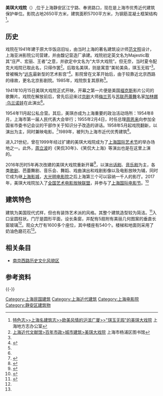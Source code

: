 {{Infobox Modern Building
|image             = Majestic Theatre in Shanghai.jpg
|caption           = 美琪大戏院
|name              = 美琪大戏院
|location_town     = {{CHN}}[[上海市|上海市]][[静安区|静安区]]江宁路66号
|owner= 美琪大戏院
|architect         = [[范文照|范文照]]
|client            = 陶馥记营造厂
|construction_start_date= 
|completion_date   = 1941年
|cost              = 
|style             = [[现代主义建筑|现代主义]]
}}
{{文物保护单位
| 级别 = 省级
| 省区市 = 上海市
| 名称 = 美琪大戏院
| 图片 = [[File:Majestic_Theatre_Front_View.JPG|250px]]
| 编号 = 5-42
| 分类 = 近现代重要史迹及代表性建筑
| 时代 = 1941年
| 所在 = [[上海市|上海市]][[静安区|静安区]]
| 登录 = 1989年9月25日
}}

'''美琪大戏院'''（'''{{lang-en|Majestic Theatre}}'''）,位于上海静安区江宁路、奉贤路口，现在是上海市优秀近代建筑保护单位。影院占地2650平方米，建筑面积5700平方米，为钢筋混凝土框架结构<ref name="dd">[http://www.shtong.gov.cn/newsite/node2/node71994/node81772/node81774/node81784/userobject1ai108970.html 特色志>>上海名建筑志>>欧美风情的沪滨广厦>>"琪玉无瑕"的美琪大戏院] {{Wayback|url=http://www.shtong.gov.cn/newsite/node2/node71994/node81772/node81774/node81784/userobject1ai108970.html |date=20190415081538 }} 上海地方志办公室</ref>。

== 历史 ==
戏院在1941年建于原大华饭店旧址，由当时上海的著名建筑设计师[[范文照|范文照]]设计，上海亚洲影院公司营建，并由馥记营造厂承建。戏院初定英文名为Majestic取其“庄严、宏丽、王者”之意，并欲定中文名为“大华大戏院”。但无奈，当时夏令配克大戏院已取此名，只得作罢<ref name="ad">[http://www.yplib.org.cn/structure/jdsh/bnsz/jz_74154_1.htm 	上海近代文献馆>百年市政>城市建筑>美琪大戏院]{{dead link|date=2018年4月 |bot=InternetArchiveBot |fix-attempted=yes }} 上海市杨浦区图书馆</ref>。后取名美琪，则是寓意“美轮美奂，琪玉无瑕”<ref name="dd"/>。曾被稱为“[[远东|远东]]最新型的艺术影宫”<ref>{{Cite web|title=上海市地方志办公室|url=http://www.shtong.gov.cn/Newsite/node2/node4/node2249/node4412/node17457/node19614/node62351/userobject1ai7911.html|accessdate=2020-05-21|work=www.shtong.gov.cn|archive-date=2016-04-26|archive-url=https://web.archive.org/web/20160426065507/http://www.shtong.gov.cn/Newsite/node2/node4/node2249/node4412/node17457/node19614/node62351/userobject1ai7911.html|dead-url=no}}</ref>。影院曾在文革开始后，由于较靠近北京西路的缘故，更名北京影剧院。1985年，戏院恢复其原称<ref name="ad"/>。

1941年10月15日美琪大戏院正式开映，开幕之第一片便是美国[[福克斯|福克斯]]影片公司的歌舞片{{link-en|美月琪花|Moon Over Miami (film)}}。戏院在解放前后，曾先后迎来过[[京剧|京剧]]大师[[梅兰芳|梅兰芳]]与[[苏联|苏联]][[芭蕾舞|芭蕾舞]]名家[[加林娜·乌兰诺娃|加林娜·乌兰诺娃]]在此演出<ref name="dd"/>。

1954年11月起公私合营。其后，美琪亦成为上海重要的政治活动场所：1954年8月，上海市第一届人民代表大会举行；1955年2月4日，时任总理[[周恩来|周恩来]]向参加全国省市委书记会议的干部作关于知识分子改造的讲话。1958年5月起戏院翻新，以演出为主，同时兼映电影。<ref>{{Cite web|title=上海市地方志办公室|url=http://www.shtong.gov.cn/Newsite/node2/node2247/node4597/node79736/node79750/userobject1ai102263.html|accessdate=2020-05-21|work=www.shtong.gov.cn|archive-date=2017-02-26|archive-url=https://web.archive.org/web/20170226094031/http://www.shtong.gov.cn/Newsite/node2/node2247/node4597/node79736/node79750/userobject1ai102263.html|dead-url=no}}</ref>1989年，被列为上海市近代优秀建筑<ref>{{Cite book|title=静安历史文化图录|last=龚德庆，张仁良主编|publisher=上海：[[同济大学出版社|同济大学出版社]]|year=2011.01|isbn=978-7-5608-4364-3|pages=276-278}}</ref>。

进入21世纪，曾在1999年经过扩建的美琪大戏院成为了[[上海国际艺术节|上海国际艺术节]]的举办场地之一。此外，[[周立波_(演员)|周立波]]的《笑侃30年》、《笑侃大上海》等演出也是在这里上演的。

2016年历时5年再次改建的美琪大戏院重新开幕<ref>{{Cite web|title=美琪大戏院历时5年改造重新开门迎客|url=http://www.shanghai.gov.cn/nw2/nw2314/nw2315/nw5827/u21aw1093916.html|accessdate=2020-05-21|work=www.shanghai.gov.cn|archive-date=2016-01-25|archive-url=https://web.archive.org/web/20160125192926/http://www.shanghai.gov.cn/nw2/nw2314/nw2315/nw5827/u21aw1093916.html|dead-url=no}}</ref>，以演出[[中国话剧|话剧]]、[[音樂劇|音乐剧]]为主，各类[[歌剧|歌剧]]、芭蕾舞剧、音乐会、舞蹈、戏曲演出和戏剧影像以及电影放映为辅，同时它成为继[[上海影城|上海影城]]，[[大光明电影院_(上海)|大光明电影院]]之后上海第三个可以容纳一千人的影厅。2017年，美琪大戏院加入了[[全國藝術電影放映聯盟|全国艺术电影放映联盟]]，并参与了[[上海国际电影节|上海国际电影节]]。<ref>{{Cite web|title=上海美琪大戏院恢复放映电影 将定期放映艺术电影--文化--人民网|url=http://culture.people.com.cn/gb/n1/2017/0510/c22219-29265158.html|accessdate=2020-05-21|work=culture.people.com.cn}}</ref>

== 建筑特色 ==
建筑为美国现代式样，但也有装饰艺术派的风格。其整个建筑造型较为简洁。<ref name=p>{{cite book|title =Shanghai Style: Art and Design Between the Wars|author =潘玲|publisher =Long river press|isbn =9781592650781|page = 228-229}}</ref>入口呈圆柱状。门厅是圆形平面，设长条窗，并配有5扇附有美丽几何图案的垂直长窗玻璃<ref name="dd"/>。观众大厅有1600多个座位，其中楼座有540个。楼梯和地面则采用了奶油色磨花石<ref name="dd"/>。

== 相关条目 ==
*[[南京西路历史文化风貌区|南京西路历史文化风貌区]]

== 参考资料 ==
<references />

{{-}}
{{上海市第一批优秀历史建筑}}
{{上海市文物保护单位}}
{{中国20世纪建筑遗产}}
[[Category:上海民国建筑|Category:上海民国建筑]]
[[Category:上海近代建筑|Category:上海近代建筑]]
[[Category:上海电影院|Category:上海电影院]]
[[Category:静安区建筑物|Category:静安区建筑物]]